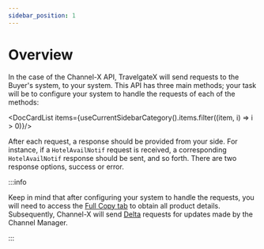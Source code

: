 ```yaml
---
sidebar_position: 1
---
```


# Overview

In the case of the Channel-X API, TravelgateX will send requests to the Buyer's system, to your system. This API has three main methods; your task will be to configure your system to handle the requests of each of the methods:


<DocCardList items={useCurrentSidebarCategory().items.filter((item, i) => i > 0)}/>

After each request, a response should be provided from your side. For instance, if a `HotelAvailNotif` request is received, a corresponding `HotelAvailNotif` response should be sent, and so forth. There are two response options, success or error.

:::info

Keep in mind that after configuring your system to handle the requests, you will need to access the [Full Copy tab](../fullcopy-and-deltas.mdx) to obtain all product details. Subsequently, Channel-X will send [Delta](../fullcopy-and-deltas.mdx) requests for updates made by the Channel Manager.

:::